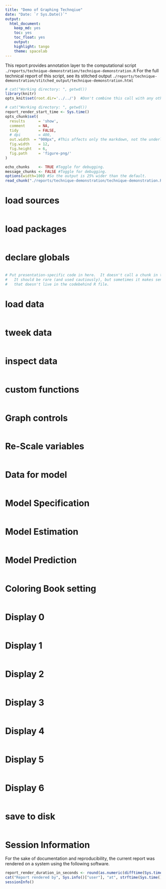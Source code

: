 ```yaml
---
title: "Demo of Graphing Technqiue"
date: "Date: `r Sys.Date()`"
output: 
  html_document: 
    keep_md: yes
    toc: yes
    toc_float: yes
    output:
    highlight: tango
    theme: spacelab
---
```

This report provides annotation layer to the computational script
`./reports/technique-demonstration/technique-demonstration.R`
For the full technical report of this script, see its stitched output
`./reports/technique-demonstration/stitched_output/technique-demonstration.html`


<!--  Set the working directory to the repository's base directory; this assumes the report is nested inside of two directories.-->
```r
# cat("Working directory: ", getwd())
library(knitr)
opts_knit$set(root.dir='../../')  #Don't combine this call with any other chunk -especially one that uses file paths.
```

<!-- Set the report-wide options, and point to the external code file. -->
```r
# cat("Working directory: ", getwd())
report_render_start_time <- Sys.time()
opts_chunk$set(
  results      = 'show', 
  comment      = NA, 
  tidy         = FALSE,
  # dpi        = 400,
  out.width  = "900px", #This affects only the markdown, not the underlying png file.  The height will be scaled appropriately.
  fig.width    = 12, 
  fig.height   = 6, 
  fig.path     = 'figure-png/'
)

echo_chunks    <- TRUE #Toggle for debugging.
message_chunks <- FALSE #Toggle for debugging.
options(width=100) #So the output is 25% wider than the default.
read_chunk("./reports/technique-demonstration/technique-demonstration.R") #This allows knitr to call chunks tagged in the underlying *.R file.
```

# load sources
<!-- Load the sources.  Suppress the output when loading sources. --> 
```r
```
# load packages
<!-- Load 'sourced' R files.  Suppress the output when loading packages. --> 
```r
```

# declare globals
<!-- Load any global functions and variables declared in the R file.  Suppress the output. --> 
```r
```

<!-- Declare any global functions specific to a Rmd output.  Suppress the output. --> 
```r
# Put presentation-specific code in here.  It doesn't call a chunk in the codebehind file.
#   It should be rare (and used cautiously), but sometimes it makes sense to include code in Rmd 
#   that doesn't live in the codebehind R file.
```
# load data
<!-- Load the datasets.   -->
```r
```
# tweek data
<!-- Tweak the datasets.   -->
```r
```
# inspect data
```r
```
# custom functions
```r
```

# Graph controls
```r
```

# Re-Scale variables
```r
```

# Data for model
```r
```

# Model Specification
```r
```

# Model Estimation 
```r
```

# Model Prediction 
```r
```

# Coloring Book setting
```r
```

# Display 0
```r
```

# Display 1
```r
```

# Display 2
```r
```

# Display 3
```r
```

# Display 4
```r
```

# Display 5
```r
```

# Display 6
```r
```

# save to disk
```r
```



# Session Information
For the sake of documentation and reproducibility, the current report was rendered on a system using the following software.
```r
report_render_duration_in_seconds <- round(as.numeric(difftime(Sys.time(), report_render_start_time, units="secs")))
cat("Report rendered by", Sys.info()["user"], "at", strftime(Sys.time(), "%Y-%m-%d, %H:%M %z"), "in", report_render_duration_in_seconds, "seconds." )
sessionInfo()
```
